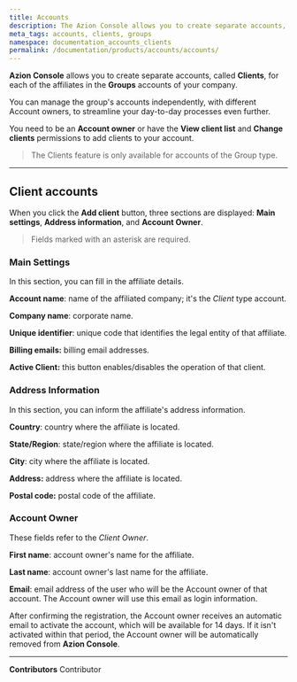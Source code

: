 ```yaml
---
title: Accounts
description: The Azion Console allows you to create separate accounts, called Clients, for each of the affiliates in your group of companies.
meta_tags: accounts, clients, groups
namespace: documentation_accounts_clients
permalink: /documentation/products/accounts/accounts/
---
```


**Azion Console** allows you to create separate accounts, called **Clients**, for each of the affiliates in the **Groups** accounts of your company.

You can manage the group's accounts independently, with different Account owners, to streamline your day-to-day processes even further.

You need to be an **Account owner** or have the **View client list** and **Change clients** permissions to add clients to your account.

> The Clients feature is only available for accounts of the Group type.

---

## Client accounts

When you click the **Add client** button, three sections are displayed: **Main settings**, **Address information**, and **Account Owner**.

> Fields marked with an asterisk are required.

### Main Settings

In this section, you can fill in the affiliate details.

**Account name**: name of the affiliated company; it's the *Client* type account.

**Company name**: corporate name.

**Unique identifier**: unique code that identifies the legal entity of that affiliate.

**Billing emails:** billing email addresses.

**Active Client:** this button enables/disables the operation of that client.

### Address Information

In this section, you can inform the affiliate's address information.

**Country**: country where the affiliate is located.

**State/Region**: state/region where the affiliate is located.

**City**: city where the affiliate is located.

**Address:** address where the affiliate is located.

**Postal code:** postal code of the affiliate.

### Account Owner

These fields refer to the *Client Owner*.

**First name**: account owner's name for the affiliate.

**Last name**: account owner's last name for the affiliate.

**Email**: email address of the user who will be the Account owner of that account. The Account owner will use this email as login information.

After confirming the registration, the Account owner receives an automatic email to activate the account, which will be available for 14 days. If it isn't activated within that period, the Account owner will be automatically removed from **Azion Console**.



---


**Contributors** <ContributorList>Contributor</ContributorList>
